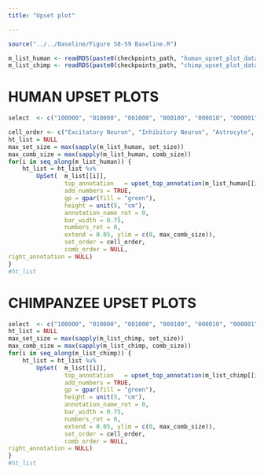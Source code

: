 ```yaml
---
title: "Upset plot"

---
```


```r

source("../../Baseline/Figure S8-S9 Baseline.R")

```

```r

m_list_human <- readRDS(paste0(checkpoints_path, "human_upset_plot_data.rds"))
m_list_chimp <- readRDS(paste0(checkpoints_path, "chimp_upset_plot_data.rds"))

```

# HUMAN UPSET PLOTS

```r
select  <- c("100000", "010000", "001000", "000100", "000010", "000001", "011000", "000101", "001100", "110000")

cell_order <- c("Excitatory Neuron", "Inhibitory Neuron", "Astrocyte", "Oligodendrocyte", "Microglia", "OPC")
ht_list = NULL
max_set_size = max(sapply(m_list_human, set_size))
max_comb_size = max(sapply(m_list_human, comb_size))
for(i in seq_along(m_list_human)) {
    ht_list = ht_list %v%
        UpSet(  m_list[[i]],
                top_annotation   = upset_top_annotation(m_list_human[[i]] , 
                add_numbers = TRUE, 
                gp = gpar(fill = "green"), 
                height = unit(5, "cm"), 
                annotation_name_rot = 0, 
                bar_width = 0.75, 
                numbers_rot = 0,
                extend = 0.05, ylim = c(0, max_comb_size)), 
                set_order = cell_order,
                comb_order = NULL,
right_annotation = NULL)
}
#ht_list

```

# CHIMPANZEE UPSET PLOTS

```r
select  <- c("100000", "010000", "001000", "000100", "000010", "000001", "011000", "000101", "001100", "110000")
ht_list = NULL
max_set_size = max(sapply(m_list_chimp, set_size))
max_comb_size = max(sapply(m_list_chimp, comb_size))
for(i in seq_along(m_list_chimp)) {
    ht_list = ht_list %v%
        UpSet(  m_list[[i]],
                top_annotation   = upset_top_annotation(m_list_chimp[[i]] , 
                add_numbers = TRUE, 
                gp = gpar(fill = "green"), 
                height = unit(5, "cm"), 
                annotation_name_rot = 0, 
                bar_width = 0.75, 
                numbers_rot = 0,
                extend = 0.05, ylim = c(0, max_comb_size)), 
                set_order = cell_order,
                comb_order = NULL,
right_annotation = NULL)
}
#ht_list

```
